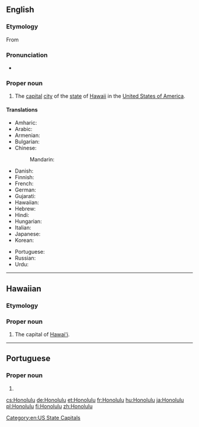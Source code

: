 ==English==

===Etymology===
From {{etyl|haw|en}} {{m|haw|Honolulu}}

===Pronunciation===
* {{a|UK}} {{IPA|/ˌhɒn.ə.ˈluː.luː/|lang=en}}

===Proper noun===
{{en-proper noun}}

# The [[capital]] [[city]] of the [[state]] of [[Hawaii]] in the [[United States of America]].

====Translations====
{{trans-top|the capital of Hawaii}}
* Amharic: {{t|am|ሆኖሉሉ|sc=Ethi}}
* Arabic: {{t|ar|هُونُولُولُو|m|tr=hunulūlū}}
* Armenian: {{t|hy|Հոնոլուլու|sc=Armn}}
* Bulgarian: {{t|bg|Хонолулу|m|tr=Honolúlu}}
* Chinese:
*: Mandarin: {{t+|cmn|檀香山|tr=Tánxiāngshān|sc=Hani}}
* Danish: {{t|da|Honolulu}}
* Finnish: {{t+|fi|Honolulu}}
* French: {{t+|fr|Honolulu}}
* German: {{t+|de|Honolulu}}
* Gujarati: {{t|gu|હોનોલૂલૂ|sc=Gujr}}
* Hawaiian: {{t|haw|Honolulu}}
* Hebrew: {{t|he|הונולולו|tr=honolulu}}
* Hindi: {{t|hi|होनोलूलू|tr=hōnōlūlū}}
* Hungarian: {{t+|hu|Honolulu}}
* Italian: {{t|it|Honolulu|f}}
* Japanese: {{t|ja|ホノルル|tr=Honoruru}}
* Korean: {{t|ko|호놀룰루|tr=Honollullu|sc=Hang}}
{{trans-mid}}
* Portuguese: {{t|pt|Honolulu|f}}
* Russian: {{t|ru|Гонолу́лу|m}}
* Urdu: {{t|ur|ہونولولو|tr=hōnōlūlū|sc=ur-Arab}}
{{trans-bottom}}

[[Category:en:US State Capitals]]

----

==Hawaiian==

===Etymology===
{{compound|hono|gloss1=bay|lulu|gloss2=shelter|lang=haw}}

===Proper noun===
{{head|haw|proper noun}}

# The capital of [[Hawai'i]].

----

==Portuguese==

===Proper noun===
{{pt-proper noun|f}}

# {{place|pt|city/state capital|s/Hawaii|c/United States of America|t1=Honolulu}}

[[cs:Honolulu]]
[[de:Honolulu]]
[[et:Honolulu]]
[[fr:Honolulu]]
[[hu:Honolulu]]
[[ja:Honolulu]]
[[pl:Honolulu]]
[[fi:Honolulu]]
[[zh:Honolulu]]